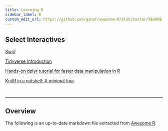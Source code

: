 ```yaml
---
title: Learning R
sidebar_label: R
custom_edit_url: https://github.com/qinwf/awesome-R/blob/master/README.md
---
```


## Select Interactives

[Swirl](https://swirlstats.com/)

[Tidyverse Introduction](https://r-bootcamp.netlify.com/)

[Hands-on dplyr tutorial for faster data manipulation in R](https://www.youtube.com/watch?v=jWjqLW-u3hc)

[KnitR in a nutshell: A minimal tour](https://kbroman.org/knitr_knutshell/)

<br/>

---

## Overview

The following is an up-to-date markdown file extracted from [Awesome R](https://github.com/qinwf/awesome-R).

<ParseMarkdown url="https://raw.githubusercontent.com/qinwf/awesome-R/master/README.md"/>
